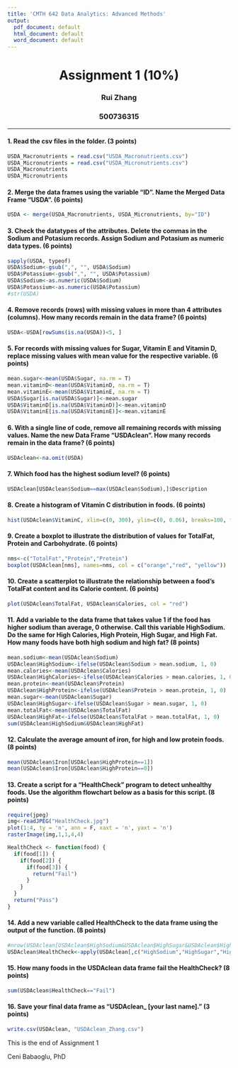 ```yaml
---
title: 'CMTH 642 Data Analytics: Advanced Methods'
output:
  pdf_document: default
  html_document: default
  word_document: default
---
```

<center> <h1> Assignment 1 (10%) </h1> </center>
<center>  <h3> Rui Zhang </h2> </center>
<center> <h3> 500736315 </h2> </center>
---

#### 1. Read the csv files in the folder. (3 points)
```r
USDA_Macronutrients = read.csv("USDA_Macronutrients.csv")
USDA_Micronutrients = read.csv("USDA_Micronutrients.csv")
USDA_Macronutrients
USDA_Micronutrients
```

#### 2. Merge the data frames using the variable "ID". Name the Merged Data Frame "USDA". (6 points)
```r
USDA <- merge(USDA_Macronutrients, USDA_Micronutrients, by="ID")
```

#### 3. Check the datatypes of the attributes. Delete the commas in the Sodium and Potasium records. Assign Sodium and Potasium as numeric data types. (6 points)
```r
sapply(USDA, typeof)
USDA$Sodium<-gsub(",", "", USDA$Sodium)
USDA$Potassium<-gsub(",", "", USDA$Potassium)
USDA$Sodium<-as.numeric(USDA$Sodium)
USDA$Potassium<-as.numeric(USDA$Potassium)
#str(USDA)
```

#### 4. Remove records (rows) with missing values in more than 4 attributes (columns). How many records remain in the data frame? (6 points)
```r
USDA<-USDA[rowSums(is.na(USDA))<5, ]
```

#### 5. For records with missing values for Sugar, Vitamin E and Vitamin D, replace missing values with mean value for the respective variable. (6 points)
```r
mean.sugar<-mean(USDA$Sugar, na.rm = T)
mean.vitaminD<-mean(USDA$VitaminD, na.rm = T)
mean.vitaminE<-mean(USDA$VitaminE, na.rm = T)
USDA$Sugar[is.na(USDA$Sugar)]<-mean.sugar
USDA$VitaminD[is.na(USDA$VitaminD)]<-mean.vitaminD
USDA$VitaminE[is.na(USDA$VitaminE)]<-mean.vitaminE
```

#### 6. With a single line of code, remove all remaining records with missing values. Name the new Data Frame "USDAclean". How many records remain in the data frame? (6 points)
```r
USDAclean<-na.omit(USDA)
```

#### 7. Which food has the highest sodium level? (6 points)
```r
USDAclean[USDAclean$Sodium==max(USDAclean$Sodium),]$Description
```

#### 8. Create a histogram of Vitamin C distribution in foods. (6 points)
```r
hist(USDAclean$VitaminC, xlim=c(0, 300), ylim=c(0, 0.06), breaks=100, freq = F)
```

#### 9. Create a boxplot to illustrate the distribution of values for TotalFat, Protein and Carbohydrate. (6 points)
```r
nms<-c("TotalFat","Protein","Protein")
boxplot(USDAclean[nms], names=nms, col = c("orange","red", "yellow"))
```

#### 10. Create a scatterplot to illustrate the relationship between a food's TotalFat content and its Calorie content. (6 points)
```r
plot(USDAclean$TotalFat, USDAclean$Calories, col = "red")
```

#### 11. Add a variable to the data frame that takes value 1 if the food has higher sodium than average, 0 otherwise. Call this variable HighSodium. Do the same for High Calories, High Protein, High Sugar, and High Fat. How many foods have both high sodium and high fat? (8 points)
```r
mean.sodium<-mean(USDAclean$Sodium)
USDAclean$HighSodium<-ifelse(USDAclean$Sodium > mean.sodium, 1, 0)
mean.calories<-mean(USDAclean$Calories)
USDAclean$HighCalories<-ifelse(USDAclean$Calories > mean.calories, 1, 0)
mean.protein<-mean(USDAclean$Protein)
USDAclean$HighProtein<-ifelse(USDAclean$Protein > mean.protein, 1, 0)
mean.sugar<-mean(USDAclean$Sugar)
USDAclean$HighSugar<-ifelse(USDAclean$Sugar > mean.sugar, 1, 0)
mean.totalFat<-mean(USDAclean$TotalFat)
USDAclean$HighFat<-ifelse(USDAclean$TotalFat > mean.totalFat, 1, 0)
sum(USDAclean$HighSodium&USDAclean$HighFat)
```

#### 12. Calculate the average amount of iron, for high and low protein foods. (8 points)
```r
mean(USDAclean$Iron[USDAclean$HighProtein==1])
mean(USDAclean$Iron[USDAclean$HighProtein==0])
```

#### 13. Create a script for a "HealthCheck" program to detect unhealthy foods. Use the algorithm flowchart below as a basis for this script. (8 points)
```r
require(jpeg)
img<-readJPEG("HealthCheck.jpg")
plot(1:4, ty = 'n', ann = F, xaxt = 'n', yaxt = 'n')
rasterImage(img,1,1,4,4)
```
```r
HealthCheck <- function(food) {
  if(food[1]) {
    if(food[2]) {
      if(food[3]) {
        return("Fail")
      }
    }
  }
  return("Pass")
}
```

#### 14. Add a new variable called HealthCheck to the data frame using the output of the function. (8 points)
```r
#nrow(USDAclean[USDAclean$HighSodium&USDAclean$HighSugar&USDAclean$HighFat,])
USDAclean$HealthCheck<-apply(USDAclean[,c("HighSodium","HighSugar","HighFat")], 1, HealthCheck)
```

#### 15. How many foods in the USDAclean data frame fail the HealthCheck? (8 points)
```r
sum(USDAclean$HealthCheck=="Fail")
```

#### 16. Save your final data frame as "USDAclean_ [your last name]." (3 points)
```r
write.csv(USDAclean, "USDAclean_Zhang.csv")
```


This is the end of Assignment 1

Ceni Babaoglu, PhD
